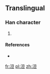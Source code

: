 ==Translingual==

===Han character===
{{Han char|rn=85|rad=水|as=05|sn=8|four=36112|canj=EAM}}

# {{defn|Han|sort=水05}}

====References====
* {{Han ref|kx=0619.121|hdz=31584.011|uh=6CF9|ud=27897|bh=CD4C|bd=52556}}

[[fr:泹]]
[[pl:泹]]
[[zh:泹]]